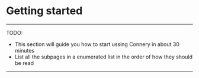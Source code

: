 
# Getting started

---

TODO:

- This section will guide you how to start ussing Connery in about 30 minutes
- List all the subpages in a enumerated list in the order of how they should be read

---

<DocCardList />
